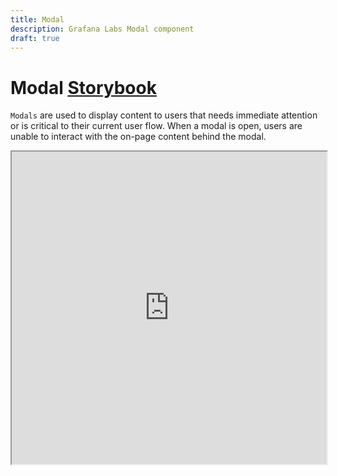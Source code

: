 ```yaml
---
title: Modal
description: Grafana Labs Modal component
draft: true
---
```


# Modal <Badge text='draft' color='orange'></Badge> <a href='https://developers.grafana.com/ui/latest/index.html?path=/story/overlays-modal--basic' target='_blank' className='header-links'>Storybook <Icon name="external-link-alt"/> </a>

`Modals` are used to display content to users that needs immediate attention or is critical to their current user flow. When a modal is open, users are unable to interact with the on-page content behind the modal.

<iframe
  src="https://developers.grafana.com/ui/latest/index.html?path=/story/overlays-modal--basic&full=1&shortcuts=false&singleStory=true"
  width="100%"
  height="500px"
></iframe>
